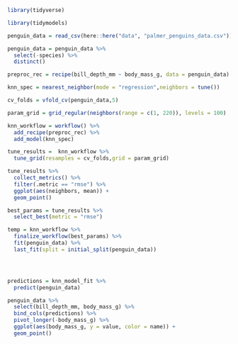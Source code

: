 
```r

library(tidyverse)

library(tidymodels)

```

```r

penguin_data = read_csv(here::here("data", "palmer_penguins_data.csv"))

penguin_data = penguin_data %>% 
  select(-species) %>% 
  distinct()

```

```r

preproc_rec = recipe(bill_depth_mm ~ body_mass_g, data = penguin_data)

knn_spec = nearest_neighbor(mode = "regression",neighbors = tune())

cv_folds = vfold_cv(penguin_data,5)

param_grid = grid_regular(neighbors(range = c(1, 220)), levels = 100)

knn_workflow = workflow() %>% 
  add_recipe(preproc_rec) %>% 
  add_model(knn_spec)

```

```r

tune_results =  knn_workflow %>% 
  tune_grid(resamples = cv_folds,grid = param_grid)

```

```r

tune_results %>% 
  collect_metrics() %>% 
  filter(.metric == "rmse") %>% 
  ggplot(aes(neighbors, mean)) + 
  geom_point()

```


```r

best_params = tune_results %>% 
  select_best(metric = "rmse")

```


```r

temp = knn_workflow %>% 
  finalize_workflow(best_params) %>% 
  fit(penguin_data) %>% 
  last_fit(split = initial_split(penguin_data))




predictions = knn_model_fit %>% 
  predict(penguin_data)

penguin_data %>% 
  select(bill_depth_mm, body_mass_g) %>% 
  bind_cols(predictions) %>% 
  pivot_longer(-body_mass_g) %>% 
  ggplot(aes(body_mass_g, y = value, color = name)) + 
  geom_point()

```

